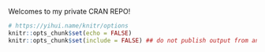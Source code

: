 Welcomes to my private CRAN REPO!

```r
# https://yihui.name/knitr/options
knitr::opts_chunk$set(echo = FALSE)
knitr::opts_chunk$set(include = FALSE) ## do not publish output from any chunks
```
